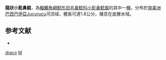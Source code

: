 {{Speciesbox
| taxon = Microcambeva draco
| binomial_authority = [[Mattos|Mattos]] & [[Lima|Lima]], 2010
| status = NE
| status_system = IUCN3.1
}}

'''龍狀小髭鼻鯰'''，為[[輻鰭魚綱|輻鰭魚綱]][[鯰形目|鯰形目]][[毛鼻鯰科|毛鼻鯰科]][[小髭鼻鯰属|小髭鼻鯰属]]的其中一[[種|種]]。分布於[[南美洲|南美洲]][[巴西|巴西]][[巴伊亞|巴伊亞]]Jucuruçu河流域，體長可達1.8公分，棲息在底層水域。

== 参考文献 ==
*{{FishBase_species|genus=Microcambeva|species=draco|year=2014|month=10}}

{{鯰形目小作品}}

{{Taxonbar}}
[[Category:小髭鼻鯰屬|draco]]
[[Category:2010年描述的鱼类|M]]